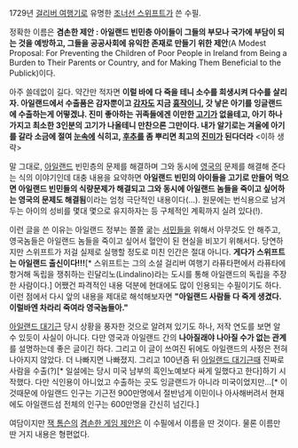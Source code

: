 1729년 [[걸리버 여행기]]로 유명한 [[조너선 스위프트]]가 쓴 수필.

정확한 이름은 '''겸손한 제안 : 아일랜드 빈민층 아이들이 그들의 부모나 국가에 부담이 되는 것을 예방하고, 그들을 공공사회에 유익한 존재로 만들기 위한 제안'''(A Modest Proposal: For Preventing the Children of Poor People in Ireland from Being a Burden to Their Parents or Country, and for Making Them Beneficial to the Publick)이다. 

아주 쓸데없이 길다. 약간만 적자면 
'''이럴 바에 다 죽을 테니 소수를 희생시켜 다수를 살리자. 아일랜드에서 수출품은 감자뿐이고 [[감자]]도 지금 [[흉작]]이니, 갓 낳은 아기를 잉글랜드에 수출하는게 어떻겠냐. 진미 좋아하는 귀족들에겐 이만한 [[고기]]가 없을테고, 아기 하나가지고 최소한 3인분의 고기가 나올테니 만찬으론 그만이다. 내가 알기로는 겨울에 아기를 갈라 소금에 절여 [[눈]]속에 식히고, [[후추]]를 좀 뿌리면 최고의 [[진미]]가 된다더라''' <이하 생략>

말 그대로, [[아일랜드]] 빈민층의 문제를 해결하며 그와 동시에 [[영국]]의 문제를 해결해 준다는 식의 이야기인데 대충 내용을 요약하면 '''아일랜드 빈민의 아이들을 고기로 만들어 먹으면 아일랜드 빈민들의 식량문제가 해결되고 그와 동시에 아일랜드 놈들을 죽이고 싶어하는 영국의 문제도 해결됨'''이라는 엄청 극단적인 내용이다(…). 원문에는 번식용으로 남겨두는 아이의 성비를 몇대 몇으로 유지하자는 등 구체적인 계획까지 실려 있다(!).

이런 글을 쓴 이유는 아일랜드 정부는 쫄쫄 굶는 [[서민]]들을 위해서 아무것도 안 해주고, 영국놈들은 아일랜드 놈들을 죽이고 싶어서 혈안이 된 현실을 비꼬기 위해서다. 당연하지만 스위프트가 저걸 실제로 실행할 정도로 미친 인간은 절대 아니다. '''게다가 스위프트는 아일랜드 출신이다!!!'''[* 스위프트는 그의 소설 걸리버 여행기 라퓨타편에서 라퓨타에 항거해 독립을 쟁취하는 린달리노(Lindalino)라는 도시를 통해 아일랜드의 독립을 주장한 사람이다.] 어쨌건 파격적인 내용 덕분에 현대에도 많이 인용되는 수필이기도 하다. 이런 점에서 다시 앞의 내용을 제대로 해석해보자면 '''"아일랜드 사람들 다 죽게 생겼다. 이럴바엔 차라리 죽여라 영국놈들아."'''

[[아일랜드 대기근]] 당시 상황을 풍자한 것으로 알려져 있기도 하나, 저작 연도를 보면 알 수 있듯이 사실이 아니다. 다만 영국과 아일랜드 간의 '''나아질래야 나아질 수가 없는 관계'''를 설명하는데 좋은 글이긴 하다. 그리고 이 글이 쓰여진 뒤에도 아일랜드의 사정은 전혀 나아지지 않았다. 더 나빠지면 나빠졌지. 그리고 100년즘 뒤 [[아일랜드 대기근]]때 진짜로 사람을 수출(?)[* 일설에는 당시 미국 남부의 흑인노예보다 싸게 일했다고 한다]하기 시작했다. 다만 식인용이 아니었고 수출하는 곳도 잉글랜드가 아니라 미국이었지만...[* 이것때문에 아일랜드 인구는 기근전 900만명에서 절반넘게 이민이나 아사해버려서 현재에도 아일랜드섬 전체의 인구는 600만명을 간신히 넘긴다.]

여담이지만 [[잭 톰슨]]의 [[겸손한 게임 제안]]은 이 수필에서 이름을 딴 것이다. 물론 이름만 딴 거지 내용은 형편없다.
